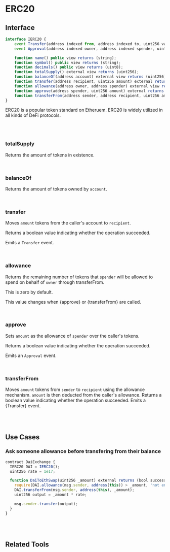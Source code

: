 
# ERC20

## Interface

```javascript
interface IERC20 {
    event Transfer(address indexed from, address indexed to, uint256 value);
    event Approval(address indexed owner, address indexed spender, uint256 value);

    function name() public view returns (string);
    function symbol() public view returns (string);
    function decimals() public view returns (uint8);
    function totalSupply() external view returns (uint256);
    function balanceOf(address account) external view returns (uint256);
    function transfer(address recipient, uint256 amount) external returns (bool);
    function allowance(address owner, address spender) external view returns (uint256);
    function approve(address spender, uint256 amount) external returns (bool);
    function transferFrom(address sender, address recipient, uint256 amount) external returns (bool);
}
```

ERC20 is a popular token standard on Etheruem. ERC20 is widely utilized in all kinds of DeFi protocols.

<br />
<br />

### totalSupply

Returns the amount of tokens in existence.

<br />

### balanceOf

Returns the amount of tokens owned by `account`.

<br />

### transfer

Moves `amount` tokens from the caller's account to `recipient`.

Returns a boolean value indicating whether the operation succeeded.

Emits a `Transfer` event.

<br />

### allowance

Returns the remaining number of tokens that `spender` will be allowed to spend on behalf of `owner` through transferFrom.

This is zero by default.

This value changes when {approve} or {transferFrom} are called.

<br />

### approve

Sets `amount` as the allowance of `spender` over the caller's tokens.

Returns a boolean value indicating whether the operation succeeded.

Emits an `Approval` event.

<br />

### transferFrom

Moves `amount` tokens from `sender` to `recipient` using the allowance mechanism. `amount` is then deducted from the caller's allowance.
Returns a boolean value indicating whether the operation succeeded.
Emits a {Transfer} event.

<br />
<br />

## Use Cases

### Ask someone allowance before transfering from their balance

```javascript
contract DaiExchange {
  IERC20 DAI = IERC20();
  uint256 rate = 1e17;

  function DaiToEthSwap(uint256 _amount) external returns (bool success) {
    require(DAI.allowance(msg.sender, address(this)) > _amount, 'not enough allowance');
    DAI.transferFrom(msg.sender, address(this), _amount);
    uint256 output = _amount * rate;

    msg.sender.transfer(output);
  }
}
```

<br />
<br />

## Related Tools

<ChecksumAddressFormatter />
